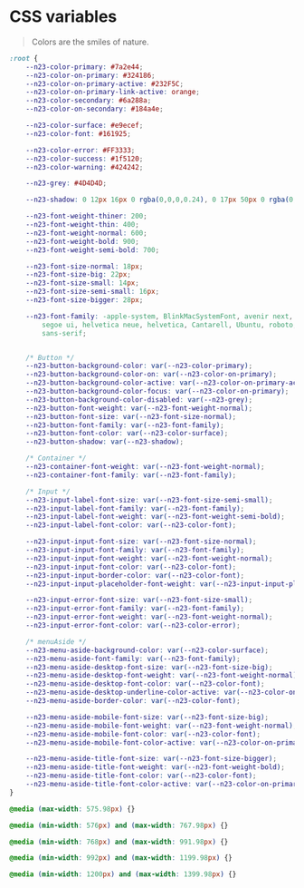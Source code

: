 
<Meta title="CSSvariables" />

# CSS variables
> Colors are the smiles of nature.
```css
:root {
	--n23-color-primary: #7a2e44;
	--n23-color-on-primary: #324186;
	--n23-color-on-primary-active: #232F5C;
	--n23-color-on-primary-link-active: orange;
	--n23-color-secondary: #6a288a;
	--n23-color-on-secondary: #184a4e;

	--n23-color-surface: #e9ecef;
	--n23-color-font: #161925;

	--n23-color-error: #FF3333;
	--n23-color-success: #1f5120;
	--n23-color-warning: #424242;

	--n23-grey: #4D4D4D;

	--n23-shadow: 0 12px 16px 0 rgba(0,0,0,0.24), 0 17px 50px 0 rgba(0,0,0,0.19);

	--n23-font-weight-thiner: 200;
	--n23-font-weight-thin: 400;
	--n23-font-weight-normal: 600;
	--n23-font-weight-bold: 900;
	--n23-font-weight-semi-bold: 700;

	--n23-font-size-normal: 18px;
	--n23-font-size-big: 22px;
	--n23-font-size-small: 14px;
	--n23-font-size-semi-small: 16px;
	--n23-font-size-bigger: 28px;

	--n23-font-family: -apple-system, BlinkMacSystemFont, avenir next, avenir,
		segoe ui, helvetica neue, helvetica, Cantarell, Ubuntu, roboto, noto, arial,
		sans-serif;


	/* Button */
	--n23-button-background-color: var(--n23-color-primary);
	--n23-button-background-color-on: var(--n23-color-on-primary);
	--n23-button-background-color-active: var(--n23-color-on-primary-active);
	--n23-button-background-color-focus: var(--n23-color-on-primary);
	--n23-button-background-color-disabled: var(--n23-grey);
	--n23-button-font-weight: var(--n23-font-weight-normal);
	--n23-button-font-size: var(--n23-font-size-normal);
	--n23-button-font-family: var(--n23-font-family);
	--n23-button-font-color: var(--n23-color-surface);
	--n23-button-shadow: var(--n23-shadow);

	/* Container */
	--n23-container-font-weight: var(--n23-font-weight-normal);
	--n23-container-font-family: var(--n23-font-family);

	/* Input */
	--n23-input-label-font-size: var(--n23-font-size-semi-small);
	--n23-input-label-font-family: var(--n23-font-family);
	--n23-input-label-font-weight: var(--n23-font-weight-semi-bold);
	--n23-input-label-font-color: var(--n23-color-font);

	--n23-input-input-font-size: var(--n23-font-size-normal);
	--n23-input-input-font-family: var(--n23-font-family);
	--n23-input-input-font-weight: var(--n23-font-weight-normal);
	--n23-input-input-font-color: var(--n23-color-font);
	--n23-input-input-border-color: var(--n23-color-font);
	--n23-input-input-placeholder-font-weight: var(--n23-input-input-placeholder-font-weight);

	--n23-input-error-font-size: var(--n23-font-size-small);
	--n23-input-error-font-family: var(--n23-font-family);
	--n23-input-error-font-weight: var(--n23-font-weight-normal);
	--n23-input-error-font-color: var(--n23-color-error);

	/* menuAside */
	--n23-menu-aside-background-color: var(--n23-color-surface);
	--n23-menu-aside-font-family: var(--n23-font-family);
	--n23-menu-aside-desktop-font-size: var(--n23-font-size-big);
	--n23-menu-aside-desktop-font-weight: var(--n23-font-weight-normal);
	--n23-menu-aside-desktop-font-color: var(--n23-color-font);
	--n23-menu-aside-desktop-underline-color-active: var(--n23-color-on-primary-link-active);
	--n23-menu-aside-border-color: var(--n23-color-font);

	--n23-menu-aside-mobile-font-size: var(--n23-font-size-big);
	--n23-menu-aside-mobile-font-weight: var(--n23-font-weight-normal);
	--n23-menu-aside-mobile-font-color: var(--n23-color-font);
	--n23-menu-aside-mobile-font-color-active: var(--n23-color-on-primary-link-active);

	--n23-menu-aside-title-font-size: var(--n23-font-size-bigger);
	--n23-menu-aside-title-font-weight: var(--n23-font-weight-bold);
	--n23-menu-aside-title-font-color: var(--n23-color-font);
	--n23-menu-aside-title-font-color-active: var(--n23-color-on-primary-link-active);
}

@media (max-width: 575.98px) {}

@media (min-width: 576px) and (max-width: 767.98px) {}

@media (min-width: 768px) and (max-width: 991.98px) {}

@media (min-width: 992px) and (max-width: 1199.98px) {}

@media (min-width: 1200px) and (max-width: 1399.98px) {}
```